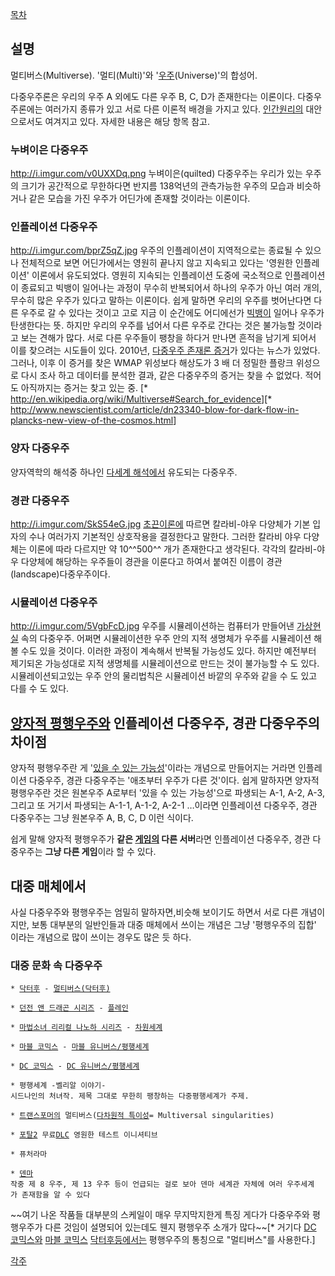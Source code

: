 [[목차]]
== 설명 ==
멀티버스(Multiverse). '멀티(Multi)'와 '[[우주]](Universe)'의 합성어.

다중우주론은 우리의 우주 A 외에도 다른 우주 B, C, D가 존재한다는 이론이다. 다중우주론에는 여러가지 종류가 있고 서로 다른 이론적 배경을 가지고 있다. [[인간원리]]의 대안으로서도 여겨지고 있다. 자세한 내용은 해당 항목 참고.

=== 누벼이은 다중우주 ===
http://i.imgur.com/v0UXXDq.png
누벼이은(quilted) 다중우주는 우리가 있는 우주의 크기가 공간적으로 무한하다면 반지름 138억년의 관측가능한 우주의 모습과 비슷하거나 같은 모습을 가진 우주가 어딘가에 존재할 것이라는 이론이다.

=== 인플레이션 다중우주 === 
http://i.imgur.com/bprZ5qZ.jpg
우주의 인플레이션이 지역적으로는 종료될 수 있으나 전체적으로 보면 어딘가에서는 영원히 끝나지 않고 지속되고 있다는 '영원한 인플레이션' 이론에서 유도되었다. 영원히 지속되는 인플레이션 도중에 국소적으로 인플레이션이 종료되고 빅뱅이 일어나는 과정이 무수히 반복되어서  하나의 우주가 아닌 여러 개의, 무수히 많은 우주가 있다고 말하는 이론이다. 쉽게 말하면 우리의 우주를 벗어난다면 다른 우주로 갈 수 있다는 것이고 고로 지금 이 순간에도 어디에선가 [[빅뱅]]이 일어나 우주가 탄생한다는 뜻. 하지만 우리의 우주를 넘어서 다른 우주로 간다는 것은 불가능할 것이라고 보는 견해가 많다. 서로 다른 우주들이 팽창을 하다거 만나면 흔적을 남기게 되어서 이를 찾으려는 시도들이 있다. 2010년, [http://snaprush.tistory.com/3002 다중우주 존재론 증거]가 있다는 뉴스가 있었다. 그러나, 이후 이 증거를 찾은 WMAP 위성보다 해상도가 3 배 더 정밀한 플랑크 위성으로 다시 조사 하고 데이터를 분석한 결과, 같은 다중우주의 증거는 찾을 수 없었다. 적어도 아직까지는 증거는 찾고 있는 중. [* http://en.wikipedia.org/wiki/Multiverse#Search_for_evidence][* http://www.newscientist.com/article/dn23340-blow-for-dark-flow-in-plancks-new-view-of-the-cosmos.html]

=== 양자 다중우주 ===
양자역학의 해석중 하나인 [[다세계 해석]]에서 유도되는 다중우주.

=== 경관 다중우주 ===
http://i.imgur.com/SkS54eG.jpg
[[초끈이론]]에 따르면 칼라비-야우 다양체가 기본 입자의 수나 여러가지 기본적인 상호작용을 결정한다고 말한다. 그러한 칼라비 야우 다양체는 이론에 따라 다르지만 약 10^^500^^ 개가 존재한다고 생각된다. 각각의 칼라비-야우 다양체에 해당하는 우주들이 경관을 이룬다고 하여서 붙여진 이름이 경관(landscape)다중우주이다. 

=== 시뮬레이션 다중우주 ===
http://i.imgur.com/5VgbFcD.jpg
우주를 시뮬레이션하는 컴퓨터가 만들어낸 [[가상현실]] 속의 다중우주. 어쩌면 시뮬레이션한 우주 안의 지적 생명체가 우주를 시뮬레이션 해 볼 수도 있을 것이다. 이러한 과정이 계속해서 반복될 가능성도 있다. 하지만 예전부터 제기되온 가능성대로 지적 생명체를 시뮬레이션으로 만드는 것이 불가능할 수 도 있다. 시뮬레이션되고있는 우주 안의 물리법칙은 시뮬레이션 바깥의 우주와 같을 수 도 있고 다를 수 도 있다.

== [[다세계 해석|양자적 평행우주]]와 인플레이션 다중우주, 경관 다중우주의 차이점 ==
양자적 평행우주란 게 '[[있을 수 있는 가능성]]'이라는 개념으로 만들어지는 거라면 인플레이션 다중우주, 경관 다중우주는 '애초부터 우주가 다른 것'이다. 쉽게 말하자면 양자적 평행우주란 것은 원본우주 A로부터 '있을 수 있는 가능성'으로 파생되는 A-1, A-2, A-3, 그리고 또 거기서 파생되는 A-1-1, A-1-2, A-2-1 …이라면 인플레이션 다중우주, 경관 다중우주는 그냥 원본우주 A, B, C, D 이런 식이다.

쉽게 말해 양자적 평행우주가 '''같은 [[게임]]의 다른 서버'''라면 인플레이션 다중우주, 경관 다중우주는 '''그냥 다른 게임'''이라 할 수 있다.

== 대중 매체에서 ==
사실 다중우주와 평행우주는 엄밀히 말하자면,비슷해 보이기도 하면서 서로 다른 개념이지만, 보통 대부분의 일반인들과 대중 매체에서 쓰이는 개념은 그냥 '평행우주의 집합' 이라는 개념으로 많이 쓰이는 경우도 많은 듯 하다.

=== 대중 문화 속 다중우주 ===
 * [[닥터후]] - [[멀티버스(닥터후)]]

 * [[던전 앤 드래곤 시리즈]] - [[플레인]]

 * [[마법소녀 리리컬 나노하 시리즈]] - [[차원세계]]

 * [[마블 코믹스]] - [[마블 유니버스/평행세계]]

 * [[DC 코믹스]] - [[DC 유니버스/평행세계]]

 * 평행세계 -벨리알 이야기-
 시드나인의 처녀작. 제목 그대로 무한히 팽창하는 다중평행세계가 주제.

 * [[트랜스포머]]의 멀티버스([[다차원적 특이성]]= Multiversal singularities)

 * [[포탈2]] 무료[[DLC]] 영원한 테스트 이니셔티브

 * 퓨처라마

 * [[덴마]]
 작중 제 8 우주, 제 13 우주 등이 언급되는 걸로 보아 덴마 세계관 자체에 여러 우주세계가 존재함을 알 수 있다

~~여기 나온 작품들 대부분의 스케일이 매우 무지막지한게 특징 게다가 다중우주와 평행우주가 다른 것임이 설명되어 있는데도 웬지 평행우주 소개가 많다~~[* 거기다 [[DC 코믹스]]와 [[마블 코믹스]] [[닥터후]]등에서는 평행우주의 통칭으로 "멀티버스"를 사용한다.]

[[각주]]
